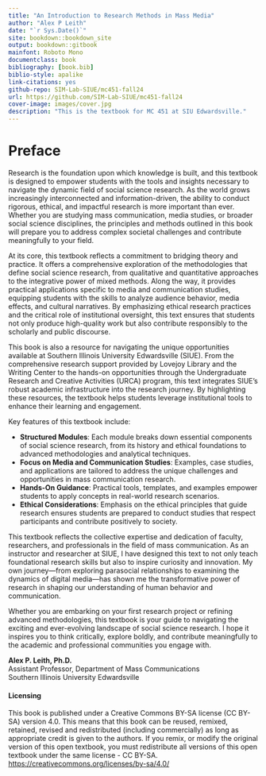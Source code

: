 ```yaml
---
title: "An Introduction to Research Methods in Mass Media"
author: "Alex P Leith"
date: "`r Sys.Date()`"
site: bookdown::bookdown_site
output: bookdown::gitbook
mainfont: Roboto Mono
documentclass: book
bibliography: [book.bib]
biblio-style: apalike
link-citations: yes
github-repo: SIM-Lab-SIUE/mc451-fall24
url: https://github.com/SIM-Lab-SIUE/mc451-fall24
cover-image: images/cover.jpg
description: "This is the textbook for MC 451 at SIU Edwardsville."
---
```


# Preface {.unnumbered}

Research is the foundation upon which knowledge is built, and this textbook is designed to empower students with the tools and insights necessary to navigate the dynamic field of social science research. As the world grows increasingly interconnected and information-driven, the ability to conduct rigorous, ethical, and impactful research is more important than ever. Whether you are studying mass communication, media studies, or broader social science disciplines, the principles and methods outlined in this book will prepare you to address complex societal challenges and contribute meaningfully to your field.

At its core, this textbook reflects a commitment to bridging theory and practice. It offers a comprehensive exploration of the methodologies that define social science research, from qualitative and quantitative approaches to the integrative power of mixed methods. Along the way, it provides practical applications specific to media and communication studies, equipping students with the skills to analyze audience behavior, media effects, and cultural narratives. By emphasizing ethical research practices and the critical role of institutional oversight, this text ensures that students not only produce high-quality work but also contribute responsibly to the scholarly and public discourse.

This book is also a resource for navigating the unique opportunities available at Southern Illinois University Edwardsville (SIUE). From the comprehensive research support provided by Lovejoy Library and the Writing Center to the hands-on opportunities through the Undergraduate Research and Creative Activities (URCA) program, this text integrates SIUE's robust academic infrastructure into the research journey. By highlighting these resources, the textbook helps students leverage institutional tools to enhance their learning and engagement.

Key features of this textbook include:

-   **Structured Modules**: Each module breaks down essential components of social science research, from its history and ethical foundations to advanced methodologies and analytical techniques.
-   **Focus on Media and Communication Studies**: Examples, case studies, and applications are tailored to address the unique challenges and opportunities in mass communication research.
-   **Hands-On Guidance**: Practical tools, templates, and examples empower students to apply concepts in real-world research scenarios.
-   **Ethical Considerations**: Emphasis on the ethical principles that guide research ensures students are prepared to conduct studies that respect participants and contribute positively to society.

This textbook reflects the collective expertise and dedication of faculty, researchers, and professionals in the field of mass communication. As an instructor and researcher at SIUE, I have designed this text to not only teach foundational research skills but also to inspire curiosity and innovation. My own journey---from exploring parasocial relationships to examining the dynamics of digital media---has shown me the transformative power of research in shaping our understanding of human behavior and communication.

Whether you are embarking on your first research project or refining advanced methodologies, this textbook is your guide to navigating the exciting and ever-evolving landscape of social science research. I hope it inspires you to think critically, explore boldly, and contribute meaningfully to the academic and professional communities you engage with.

**Alex P. Leith, Ph.D.**\
Assistant Professor, Department of Mass Communications\
Southern Illinois University Edwardsville

#### Licensing {.unnumbered}

This book is published under a Creative Commons BY-SA license (CC BY-SA) version 4.0. This means that this book can be reused, remixed, retained, revised and redistributed (including commercially) as long as appropriate credit is given to the authors. If you remix, or modify the original version of this open textbook, you must redistribute all versions of this open textbook under the same license - CC BY-SA. <https://creativecommons.org/licenses/by-sa/4.0/>
